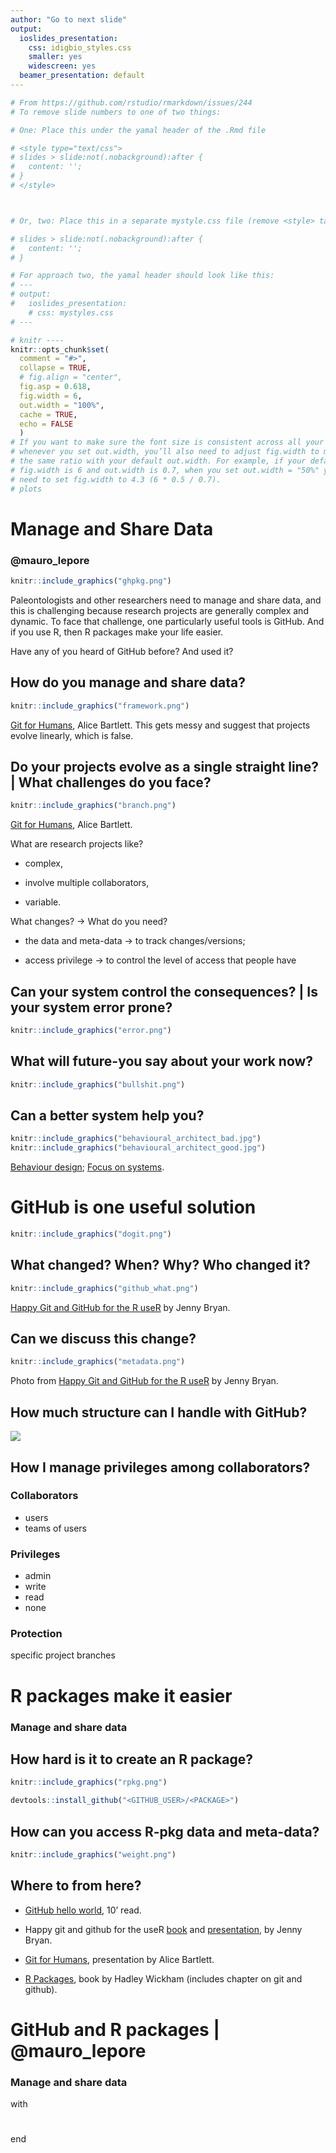 ```yaml
---
author: "Go to next slide"
output:
  ioslides_presentation:
    css: idigbio_styles.css
    smaller: yes
    widescreen: yes
  beamer_presentation: default
---
```


```r
# From https://github.com/rstudio/rmarkdown/issues/244
# To remove slide numbers to one of two things:

# One: Place this under the yamal header of the .Rmd file

# <style type="text/css">
# slides > slide:not(.nobackground):after {
#   content: '';
# }
# </style>



# Or, two: Place this in a separate mystyle.css file (remove <style> tag)

# slides > slide:not(.nobackground):after {
#   content: '';
# }

# For approach two, the yamal header should look like this:
# ---
# output:
#   ioslides_presentation:
    # css: mystyles.css
# ---
```

```r
# knitr ----
knitr::opts_chunk$set(
  comment = "#>",
  collapse = TRUE,
  # fig.align = "center",
  fig.asp = 0.618,
  fig.width = 6,
  out.width = "100%",
  cache = TRUE,
  echo = FALSE 
  )
# If you want to make sure the font size is consistent across all your figures,
# whenever you set out.width, you’ll also need to adjust fig.width to maintain
# the same ratio with your default out.width. For example, if your default
# fig.width is 6 and out.width is 0.7, when you set out.width = "50%" you’ll
# need to set fig.width to 4.3 (6 * 0.5 / 0.7).
# plots
```

# Manage and Share Data

### **\@mauro_lepore**

```r
knitr::include_graphics("ghpkg.png")
```

<div class="notes">

Paleontologists and other researchers need to manage and share data, and this is challenging because research projects are generally complex and dynamic. To face that challenge, one particularly useful tools is GitHub. And if you use R, then R packages make your life easier.

Have any of you heard of GitHub before? And used it?

</div>

## How do you manage and share data?

```r
knitr::include_graphics("framework.png")
```

[Git for Humans](https://speakerdeck.com/alicebartlett/git-for-humans), Alice Bartlett. This gets messy and suggest that projects evolve linearly, which is false.

## Do your projects evolve as a single straight line? | What challenges do you  face?

```r
knitr::include_graphics("branch.png")
```

[Git for Humans](https://speakerdeck.com/alicebartlett/git-for-humans), Alice Bartlett.

<div class="notes">

What are research projects like?

- complex, 

- involve multiple collaborators,

- variable.

What changes? -> What do you need?

- the data and meta-data -> to track changes/versions;

- access privilege -> to control the level of access that people have

</div>

## Can your system control the  consequences? | Is your system error prone?

```r
knitr::include_graphics("error.png")
```

## What will future-you say about your work now?

```r
knitr::include_graphics("bullshit.png")
```

## Can a better system help you?

```r
knitr::include_graphics("behavioural_architect_bad.jpg")
knitr::include_graphics("behavioural_architect_good.jpg")
```

[Behaviour design](http://www.nirandfar.com/); [Focus on systems](http://jamesclear.com/goals-systems).

# GitHub is one useful solution

```r
knitr::include_graphics("dogit.png")
```

## What changed? When? Why? Who changed it?

```r
knitr::include_graphics("github_what.png")
```

[Happy Git and GitHub for the R useR](https://speakerdeck.com/jennybc/happy-git-and-github-for-the-user) by  Jenny Bryan.

## Can we discuss this change?

```r
knitr::include_graphics("metadata.png")
```

Photo from [Happy Git and GitHub for the R useR](https://speakerdeck.com/jennybc/happy-git-and-github-for-the-user) by  Jenny Bryan.

## How much structure can I handle with GitHub?

![](structure.png)

## How I manage privileges among collaborators?

### Collaborators

- users
- teams of users

### Privileges

- admin
- write
- read
- none

### Protection

specific project branches



# R packages make it easier

### Manage and share data

## How hard is it to create an R package?

```r
knitr::include_graphics("rpkg.png")
```

```R
devtools::install_github("<GITHUB_USER>/<PACKAGE>")
```
## How can you access R-pkg data and meta-data?

```r
knitr::include_graphics("weight.png")
```

## Where to from here?

* [GitHub hello world](https://guides.github.com/activities/hello-world/), 10' read.

* Happy git and github for the useR [book](http://happygitwithr.com/) and [presentation](https://speakerdeck.com/jennybc/happy-git-and-github-for-the-user), by Jenny Bryan.

* [Git for Humans](https://speakerdeck.com/alicebartlett/git-for-humans), presentation by Alice Bartlett.

* [R Packages](http://r-pkgs.had.co.nz/git.html), book by Hadley Wickham (includes chapter on git and github).


# GitHub and R packages | @mauro_lepore

### Manage and share data

with

#

end
